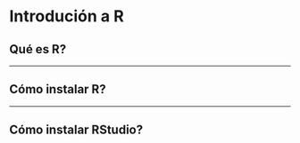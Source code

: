 # Introdución a R {#rpart1}

## Qué es R?


---


## Cómo instalar R?


---


## Cómo instalar RStudio?